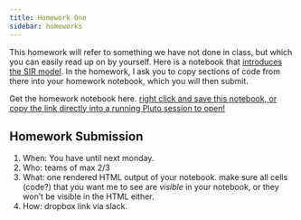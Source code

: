 ```yaml
---
title: Homework One
sidebar: homeworks
---
```


This homework will refer to something we have not done in class, but which you can easily read up on by yourself. Here is a notebook that [introduces the SIR model](https://floswald.github.io/julia-bootcamp/09-introsir.html). In the homework, I ask you to copy sections of code from there into your homework notebook, which you will then submit. 

Get the homework notebook here. [right click and save this notebook, or copy the link directly into a running Pluto session to open!](https://github.com/floswald/CompEcon/raw/refs/heads/main/notebooks/homework1/discrete_lockdown.jl)


## Homework Submission

1. When: You have until next monday.
2. Who: teams of max 2/3
3. What: one rendered HTML output of your notebook. make sure all cells (code?) that you want me to see are *visible* in your notebook, or they won't  be visible in the HTML either.
4. How: dropbox link via slack.